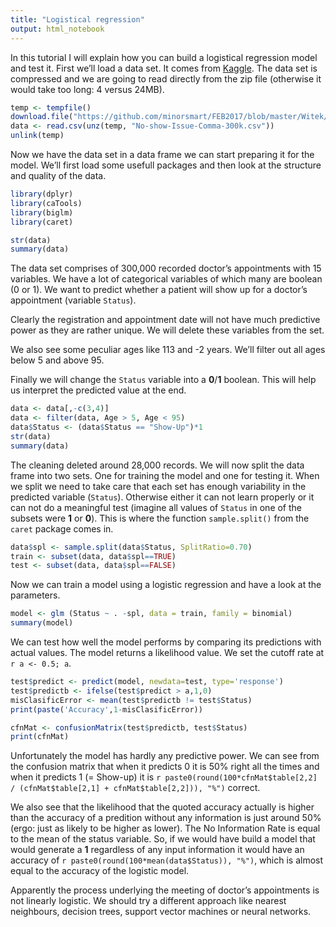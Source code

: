 ```yaml
---
title: "Logistical regression"
output: html_notebook
---
```


In this tutorial I will explain how you can build a logistical regression model and test it. First we'll load a data set. It comes from [Kaggle](https://www.kaggle.com/joniarroba/noshowappointments). The data set is compressed and we are going to read directly from the zip file (otherwise it would take too long: 4 versus 24MB).

```r
temp <- tempfile()
download.file("https://github.com/minorsmart/FEB2017/blob/master/Witek/doctor/No-show-Issue-Comma-300k.csv.zip?raw=true",temp)
data <- read.csv(unz(temp, "No-show-Issue-Comma-300k.csv"))
unlink(temp)
```

Now we have the data set in a data frame we can start preparing it for the model. We'll first load some usefull packages and then look at the structure and quality of the data.

```r
library(dplyr)
library(caTools)
library(biglm)
library(caret)

str(data)
summary(data)
```

The data set comprises of 300,000 recorded doctor's appointments with 15 variables. We have a lot of categorical variables of which many are boolean (0 or 1). We want to predict whether a patient will show up for a doctor's appointment (variable `Status`).

Clearly the registration and appointment date will not have much predictive power as they are rather unique. We will delete these variables from the set.

We also see some peculiar ages like 113 and -2 years. We'll filter out all ages below 5 and above 95.

Finally we will change the `Status` variable into a **0**/**1** boolean. This will help us interpret the predicted value at the end.

```r
data <- data[,-c(3,4)]
data <- filter(data, Age > 5, Age < 95)
data$Status <- (data$Status == "Show-Up")*1
str(data)
summary(data)
```

The cleaning deleted around 28,000 records. We will now split the data frame into two sets. One for training the model and one for testing it. When we split we need to take care that each set has enough variability in the predicted variable (`Status`). Otherwise either it can not learn properly or it can not do a meaningful test (imagine all values of `Status` in one of the subsets were **1** or **0**). This is where the function `sample.split()` from the `caret` package comes in.

```r
data$spl <- sample.split(data$Status, SplitRatio=0.70)
train <- subset(data, data$spl==TRUE)
test <- subset(data, data$spl==FALSE)
```

Now we can train a model using a logistic regression and have a look at the parameters.

```r
model <- glm (Status ~ . -spl, data = train, family = binomial)
summary(model)
```
We can test how well the model performs by comparing its predictions with actual values. The model returns a likelihood value. We set the cutoff rate at `r a <- 0.5; a`.

```r
test$predict <- predict(model, newdata=test, type='response')
test$predictb <- ifelse(test$predict > a,1,0)
misClasificError <- mean(test$predictb != test$Status)
print(paste('Accuracy',1-misClasificError))

cfnMat <- confusionMatrix(test$predictb, test$Status)
print(cfnMat)
```
Unfortunately the model has hardly any predictive power. We can see from the confusion matrix that when it predicts 0 it is 50% right all the times and when it predicts 1 (= Show-up) it is `r paste0(round(100*cfnMat$table[2,2] / (cfnMat$table[2,1] + cfnMat$table[2,2])), "%")` correct.

We also see that the likelihood that the quoted accuracy actually is higher than the accuracy of a predition without any information is just around 50% (ergo: just as likely to be higher as lower). The No Information Rate is equal to the mean of the status variable. So, if we would have build a model that would generate a **1** regardless of any input information it would have an accuracy of `r paste0(round(100*mean(data$Status)), "%")`, which is almost equal to the accuracy of the logistic model.

Apparently the process underlying the meeting of doctor's appointments is not linearly logistic. We should try a different approach like nearest neighbours, decision trees, support vector machines or neural networks.
